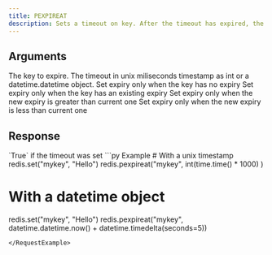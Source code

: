 ```yaml
---
title: PEXPIREAT
description: Sets a timeout on key. After the timeout has expired, the key will automatically be deleted.
---
```



## Arguments

<ParamField body="key" type="str" required>
  The key to expire.
</ParamField>

<ParamField body="unix_time_milliseconds" type="int | datetime.datetime" required>
  The timeout in unix miliseconds timestamp as int or a datetime.datetime object.
</ParamField>

<ParamField body="nx" type="bool">
  Set expiry only when the key has no expiry
</ParamField>

<ParamField body="xx" type="bool">
  Set expiry only when the key has an existing expiry
</ParamField>

<ParamField body="gt" type="bool">
  Set expiry only when the new expiry is greater than current one
</ParamField>

<ParamField body="lt" type="bool">
  Set expiry only when the new expiry is less than current one
</ParamField>

## Response

<ResponseField type="bool">
  `True` if the timeout was set
</ResponseField>

<RequestExample>
```py Example
# With a unix timestamp
redis.set("mykey", "Hello")
redis.pexpireat("mykey", int(time.time() * 1000) )

# With a datetime object
redis.set("mykey", "Hello")
redis.pexpireat("mykey", datetime.datetime.now() + datetime.timedelta(seconds=5))
```
</RequestExample>
